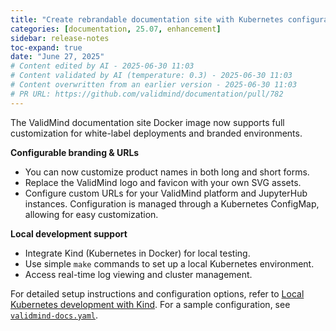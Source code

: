 ```yaml
---
title: "Create rebrandable documentation site with Kubernetes configuration (#782)"
categories: [documentation, 25.07, enhancement]
sidebar: release-notes
toc-expand: true
date: "June 27, 2025"
# Content edited by AI - 2025-06-30 11:03
# Content validated by AI (temperature: 0.3) - 2025-06-30 11:03
# Content overwritten from an earlier version - 2025-06-30 11:03
# PR URL: https://github.com/validmind/documentation/pull/782
---
```


The ValidMind documentation site Docker image now supports full customization for white-label deployments and branded environments.

**Configurable branding & URLs**

- You can now customize product names in both long and short forms.
- Replace the ValidMind logo and favicon with your own SVG assets.
- Configure custom URLs for your ValidMind platform and JupyterHub instances. Configuration is managed through a Kubernetes ConfigMap, allowing for easy customization.

**Local development support**

- Integrate Kind (Kubernetes in Docker) for local testing.
- Use simple `make` commands to set up a local Kubernetes environment.
- Access real-time log viewing and cluster management.

For detailed setup instructions and configuration options, refer to [Local Kubernetes development with Kind](/README.md#local-kubernetes-development-with-kind). For a sample configuration, see [`validmind-docs.yaml`](/site/validmind-docs.yaml).

<!--- DEBUG INFORMATION
INITIAL QUALITY ASSESSMENT:
ASSESSMENT:
The main issues identified in the content include the presence of Markdown headings that need conversion to bold text, references to internal development processes that should be removed, and some verbose language that could be streamlined for clarity. There is no duplication between the PR summary and external notes since the PR summary is absent. The content is otherwise well-organized and clear.

PASS_1_INSTRUCTIONS:
1. **Remove Internal Content**: Eliminate any references to internal development processes, such as "Configuration handled through a Kubernetes ConfigMap that gets generated at build time," as this pertains to internal automation.
2. **Convert Markdown Headings**: Change the Markdown headings in the external notes to bold text. For example, convert `**Configurable branding & URLs**` and `**Local development support**` to bold text without the Markdown heading syntax.

PASS_2_INSTRUCTIONS:
- No changes needed. The content does not have overlapping introductory paragraphs or duplication issues since the PR summary is absent.

PASS_3_INSTRUCTIONS:
1. **Streamline Language**: Simplify verbose language for clarity. For example, rephrase "New Kind (Kubernetes in Docker) integration for local testing" to "Integrate Kind (Kubernetes in Docker) for local testing."
2. **Ensure Proper Punctuation**: Verify that all sentences end with periods and adjust as necessary.
3. **Improve Flow**: Ensure the content flows logically and cohesively, maintaining technical accuracy and clarity without adding new content.

TAILORED INSTRUCTIONS:
PASS_1: 1. **Remove Internal Content**: Eliminate any references to internal development processes, such as "Configuration handled through a Kubernetes ConfigMap that gets generated at build time," as this pertains to internal automation.
2. **Convert Markdown Headings**: Change the Markdown headings in the external notes to bold text. For example, convert `**Configurable branding & URLs**` and `**Local development support**` to bold text without the Markdown heading syntax.
PASS_2: - No changes needed. The content does not have overlapping introductory paragraphs or duplication issues since the PR summary is absent.
PASS_3: 1. **Streamline Language**: Simplify verbose language for clarity. For example, rephrase "New Kind (Kubernetes in Docker) integration for local testing" to "Integrate Kind (Kubernetes in Docker) for local testing."
2. **Ensure Proper Punctuation**: Verify that all sentences end with periods and adjust as necessary.
3. **Improve Flow**: Ensure the content flows logically and cohesively, maintaining technical accuracy and clarity without adding new content.

FINAL QUALITY ASSESSMENT:
DETAILED ASSESSMENT:
STATUS: PASS  
ISSUE: None  
RECOMMENDATION: None

Loop 1: RETURN_TO_PASS_1
Issue: The final edited content has a structural issue where the mention of "Configuration handled through a Kubernetes ConfigMap that gets generated at build time" from the original content was removed. This could lead to confusion about how the customization is implemented.
Recommendation: Reinstate the information about the Kubernetes ConfigMap to clarify how configuration is managed for customization.

Loop 2: PASS
Issue: None
Recommendation: Content quality acceptable

VALIDATION SUMMARY
Content Type: initial_quality_assessment
Validation Status: PASSED
Attempts: 1
Validation Temperature: 0.3
Last Validation: 2025-06-30 11:01:09
Result: PASS: Tailored instructions generated and validated

VALIDATION SUMMARY 2
Content Type: notes (grouped_text)
Validation Status: PASSED
Attempts: 1
Validation Temperature: 0.2
Last Validation: 2025-06-30 11:01:13
Result: The edited content is clear and maintains the original message while improving readability. The changes made are stylistic and do not introduce any errors. The content is well-structured and provides the necessary information for users to understand the new features and how to implement them. There ...

VALIDATION SUMMARY 3
Content Type: notes (deduplicated_text)
Validation Status: PASSED
Attempts: 1
Validation Temperature: 0.2
Last Validation: 2025-06-30 11:01:16
Result: The edited content is clear and maintains the original intent and information. The changes made are minor and do not introduce any errors or significant issues. The content is well-structured and provides the necessary details for users to understand the new features and how to implement them. There...

VALIDATION SUMMARY 4
Content Type: notes (edited_text)
Validation Status: PASSED
Attempts: 1
Validation Temperature: 0.2
Last Validation: 2025-06-30 11:01:19
Result: The edited content maintains the original meaning and intent while making minor stylistic changes. There are no serious issues present, and the content is clear and informative. Therefore, the edited content passes the quality check.

VALIDATION SUMMARY 5
Content Type: notes (edited_text)
Validation Status: PASSED
Attempts: 1
Validation Temperature: 0.2
Last Validation: 2025-06-30 11:01:25
Result: The edited content maintains the original message while adding a detail about configuration management through a Kubernetes ConfigMap. This addition provides useful information without altering the overall meaning or clarity of the release notes. There are no serious issues present, so the content p...

VALIDATION SUMMARY 6
Content Type: initial_quality_assessment
Validation Status: PASSED
Attempts: 1
Validation Temperature: 0.3
Last Validation: 2025-06-30 11:01:09
Result: PASS: Tailored instructions generated and validated

VALIDATION SUMMARY 7
Content Type: notes (grouped_text)
Validation Status: PASSED
Attempts: 1
Validation Temperature: 0.2
Last Validation: 2025-06-30 11:01:13
Result: The edited content is clear and maintains the original message while improving readability. The changes made are stylistic and do not introduce any errors. The content is well-structured and provides the necessary information for users to understand the new features and how to implement them. There ...

VALIDATION SUMMARY 8
Content Type: notes (deduplicated_text)
Validation Status: PASSED
Attempts: 1
Validation Temperature: 0.2
Last Validation: 2025-06-30 11:01:16
Result: The edited content is clear and maintains the original intent and information. The changes made are minor and do not introduce any errors or significant issues. The content is well-structured and provides the necessary details for users to understand the new features and how to implement them. There...

VALIDATION SUMMARY 9
Content Type: notes (edited_text)
Validation Status: PASSED
Attempts: 1
Validation Temperature: 0.2
Last Validation: 2025-06-30 11:01:19
Result: The edited content maintains the original meaning and intent while making minor stylistic changes. There are no serious issues present, and the content is clear and informative. Therefore, the edited content passes the quality check.

VALIDATION SUMMARY 10
Content Type: notes (edited_text)
Validation Status: PASSED
Attempts: 1
Validation Temperature: 0.2
Last Validation: 2025-06-30 11:01:25
Result: The edited content maintains the original message while adding a detail about configuration management through a Kubernetes ConfigMap. This addition provides useful information without altering the overall meaning or clarity of the release notes. There are no serious issues present, so the content p...

VALIDATION SUMMARY 11
Content Type: title
Validation Status: PASSED
Attempts: 1
Validation Temperature: 0.2
Last Validation: 2025-06-30 11:01:29
Result: The edited content is clear and uses more descriptive terminology by replacing "K8s manifest" with "Kubernetes configuration." This change improves clarity for readers who may not be familiar with the abbreviation "K8s." The content is concise and effectively communicates the intended message. There...
--->
